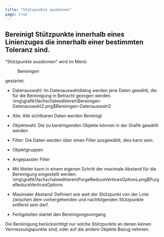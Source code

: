```yaml
---
title: "Stützpunkte ausdünnen"
page: true
---
```

## Bereinigt St&#252;tzpunkte innerhalb eines Linienzuges die innerhalb einer bestimmten Toleranz sind.
&quot;St&#252;tzpunkte ausd&#252;nnen&quot; wird im Men&#252; <Menu>Bereinigen</Menu>  gestartet.


- Datenauswahl: Im Datenauswahldialog werden jene Daten gew&#228;hlt, die f&#252;r die Bereinigung in Betracht gezogen werden.<Image>\img\grafik\fachschaleeditieren\Bereinigen-Datenauswahl2.png$Bereinigen-Datenauswahl2</Image>

- Alle: Alle sichtbaren Daten werden Bereinigt

- Objektwahl: Die zu bereinigenden Objekte k&#246;nnen in der Grafik gew&#228;hlt werden

- Filter: Die Daten werden &#252;ber einen Filter ausgew&#228;hlt, dies kann sein:

- Objektgruppen

- Angepasster Filter








- Mit <Border>Weiter</Border>  kann in einem eigenen Schritt der maximale Abstand f&#252;r die Bereinigung eingestellt werden.<Image>\img\grafik\fachschaleeditieren\PurgeReduceVerticesOptions.png$PurgeReduceVerticesOptions</Image>


- Maximaler Abstand: Definiert wie weit der St&#252;tzpunkt von der Linie zwischen dem vorhergehenden und nachfolgenden St&#252;tzpunkte entfernt sein darf.







- <Border>Fertigstellen</Border>  startet den Bereinigungsvorgang




<Success>
Die Bereinigung ber&#252;cksichtigt nur solche St&#252;tzpunkte an denen keinen Vermessungspunkte sind, oder auf die andere Objekte Bezug nehmen.
</Success>



